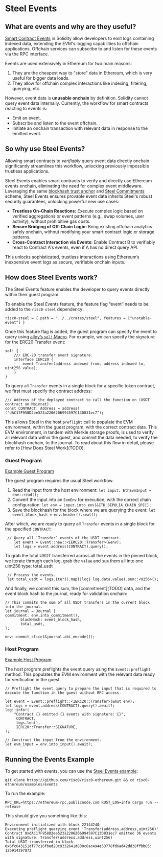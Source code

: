 # Steel Events

## What are events and why are they useful?

[Smart Contract Events](https://docs.soliditylang.org/en/develop/contracts.html#events) in Solidity allow developers to emit logs containing indexed data, extending the EVM's logging capabilities to offchain applications. Offchain services can subscribe to and listen for these events via the RPC interface.

Events are used extensively in Ethereum for two main reasons:

1. They are the cheapest way to "store" data in Ethereum, which is very useful for bigger data loads.
2. They allow for offchain complex interactions like indexing, filtering, querying, etc.

However, event data is **unusable onchain** by definition. Solidity cannot query event data internally. Currently, the workflow for smart contracts reacting to events is:

- Emit an event.
- Subscribe and listen to the event offchain.
- Initiate an onchain transaction with relevant data in response to the emitted event.

## So why use Steel Events?

Allowing smart contracts to *verifiably* query event data directly onchain significantly streamlines this workflow, unlocking previously impossible trustless applications.

Steel Events enables smart contracts to verify and directly use Ethereum events onchain, eliminating the need for complex event middleware. Leveraging the same [blockhash trust anchor](http://TODO) and [Steel Commitments](http://TODO) scheme, Steel Events ensures provable event data inherits Steel's robust security guarantees, unlocking powerful new use cases:

- **Trustless On-Chain Reactions:** Execute complex logic based on verified aggregations or event patterns (e.g., swap volumes, user activity), without prohibitive gas costs.
- **Secure Bridging of Off-Chain Logic:** Bring existing offchain analytics safely onchain, without modifying your smart contract logic or storage patterns.
- **Cross-Contract Interaction via Events:** Enable Contract B to verifiably react to Contract A's events, even if A has no direct query API.

This unlocks sophisticated, trustless interactions using Ethereum’s inexpensive event logs as secure, verifiable onchain inputs.

## How does Steel Events work?

The Steel Events feature enables the developer to query events directly within their guest program.

To enable the Steel Events feature, the feature flag “event” needs to be added to the `risc0-steel` dependency:

```
risc0-steel = { path = "../../crates/steel", features = ["unstable-event"] }
```

Once this feature flag is added, the guest program can specify the event to query using [alloy’s `sol!` Macro](https://alloy.rs/highlights/the-sol!-procedural-macro.html). For example, we can specify the signature for the ERC20 Transfer event:

```
sol! {
    /// ERC-20 transfer event signature.
    interface IERC20 {
        event Transfer(address indexed from, address indexed to, uint256 value);
    }
}
```

To query all `Transfer` events in a single block for a specific token contract, we first must specify the contract address:

```
/// Address of the deployed contract to call the function on (USDT contract on Mainnet).
const CONTRACT: Address = address!("dAC17F958D2ee523a2206206994597C13D831ec7");
```

This allows Steel in the host `preflight` call to populate the EVM environment, within the guest program, with the correct contract data. This EVM environment, in tandem with Merkle storage proofs, is used to verify all relevant data within the guest, and commit the data needed, to verify the blockhash onchain, to the journal. To read about this flow in detail, please refer to \[How Does Steel Work\](TODO).

### Guest Program

[Example Guest Program](https://github.com/risc0/risc0-ethereum/blob/main/examples/events/methods/guest/src/main.rs)

The guest program requires the usual Steel workflow:

1. Read the input from the host environment: `let input: EthEvmInput = env::read();`
2. Convert the input into an `EvmEnv` for execution, with the correct chain configuration: `let env = input.into_env(&ETH_SEPOLIA_CHAIN_SPEC);`
3. Save the blockhash for the block where we are querying the event: `let event_block_hash = env.header().seal();`

After which, we are ready to query all `Transfer` events in a single block for the specified `CONTRACT`:

```
 // Query all `Transfer` events of the USDT contract.
    let event = Event::new::<IERC20::Transfer>(&env);
    let logs = event.address(CONTRACT).query();
```

To grab the total USDT transferred across all the events in the pinned block, we iterate through each log, grab the `value` and `sum` them all into one uint256 type: total\_usdt

```
 // Process the events.
 let total_usdt = logs.iter().map(|log| log.data.value).sum::<U256>();
```

And finally, we commit this sum, the \[commitment\](TODO) data, and the event block hash to the journal, ready for validation onchain:

```
// This commits the sum of all USDT transfers in the current block into the journal.
let journal = Journal {
commitment: env.into_commitment(),
       blockHash: event_block_hash,
       total_usdt,
};

env::commit_slice(&journal.abi_encode());
```

### Host Program

[Example Host Program](https://github.com/risc0/risc0-ethereum/blob/main/examples/events/host/src/main.rs)

The host program preflights the event query using the `Event::preflight` method. This populates the EVM environment with the relevant data ready for verification in the guest.

```
// Preflight the event query to prepare the input that is required to execute the function in the guest without RPC access.

let event = Event::preflight::<IERC20::Transfer>(&mut env);
let logs = event.address(CONTRACT).query().await?;
log::info!(
    "Contract {} emitted {} events with signature: {}",
     CONTRACT,
     logs.len(),
     IERC20::Transfer::SIGNATURE,
);

// Construct the input from the environment.
let evm_input = env.into_input().await?;

```

## Running the Events Example

To get started with events, you can use the [Steel Events example](https://github.com/risc0/risc0-ethereum/tree/main/examples/events):

```
git clone https://github.com/risc0/risc0-ethereum.git && cd risc0-ethereum/examples/events
```

To run the example:

```
RPC_URL=https://ethereum-rpc.publicnode.com RUST_LOG=info cargo run --release
```

This should give you something like this:

```
Environment initialized with block 22144240
Executing preflight querying event 'Transfer(address,address,uint256)'
Contract 0xdAC17F958D2ee523a2206206994597C13D831ec7 emitted 36 events with signature: Transfer(address,address,uint256)
Total USDT transferred in block 0x6fc043151df77c16fbed28c9332641d830c6ac494e53778fd6ad42dd38ffbb85: 126914297072
```

